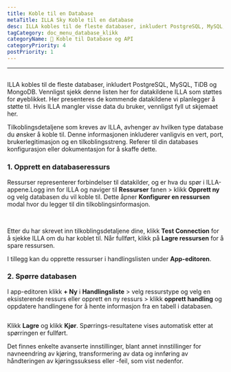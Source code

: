```yaml
---
title: Koble til en Database
metaTitle: ILLA Sky Koble til en database
desc: ILLA kobles til de fleste databaser, inkludert PostgreSQL, MySQL, TiDB og MongoDB
tagCategory: doc_menu_database_klikk
categoryName: 📲 Koble til Database og API
categoryPriority: 4
postPriority: 1
---
```


* * *

## <h2 hidden>Connect to a database</h2>

ILLA kobles til de fleste databaser, inkludert PostgreSQL, MySQL, TiDB og MongoDB. Vennligst sjekk denne listen her for datakildene ILLA som støttes for øyeblikket. Her presenteres de kommende datakildene vi planlegger å støtte til. Hvis ILLA mangler visse data du bruker, vennligst fyll ut skjemaet her.

Tilkoblingsdetaljene som kreves av ILLA, avhenger av hvilken type database du ønsker å koble til. Denne informasjonen inkluderer vanligvis en vert, port, brukerlegitimasjon og en tilkoblingsstreng. Referer til din databases konfigurasjon eller dokumentasjon for å skaffe dette.

### 1.  Opprett en databaseressurs

Ressurser representerer forbindelser til datakilder, og er hva du spør i ILLA-appene.Logg inn for ILLA og naviger til **Ressurser** fanen > klikk **Opprett ny** og velg databasen du vil koble til. Dette åpner **Konfigurer en ressursen** modal hvor du legger til din tilkoblingsinformasjon.

<img
  src='https://cdn.illacloud.com/official-website/img/docs/connect/connect-database/resources.png'
  alt=""
/>
<img
  src='https://cdn.illacloud.com/official-website/img/docs/connect/connect-database/config.png'
  alt=""
/>

Etter du har skrevet inn tilkoblingsdetaljene dine, klikk **Test Connection** for å sjekke ILLA om du har koblet til. Når fullført, klikk på **Lagre ressursen** for å spare ressursen.

I tillegg kan du opprette ressurser i handlingslisten under **App-editoren**.

### 2.  Spørre databasen

I app-editoren klikk **+ Ny** i **Handlingsliste** > velg ressurstype og velg en eksisterende ressurs eller opprett en ny ressurs > klikk **opprett handling** og oppdatere handlingene for å hente informasjon fra en tabell i databasen.

<img
  src='https://cdn.illacloud.com/official-website/img/docs/connect/connect-database/action.png'
  alt=""
/>

Klikk **Lagre** og klikk **Kjør**. Spørrings-resultatene vises automatisk etter at spørringen er fullført.

Det finnes enkelte avanserte innstillinger, blant annet innstillinger for navneendring av kjøring, transformering av data og innføring av håndteringen av kjøringssuksess eller -feil, som vist nedenfor.

<img
  src='https://cdn.illacloud.com/official-website/img/docs/connect/connect-database/run.png'
  alt=""
/>
